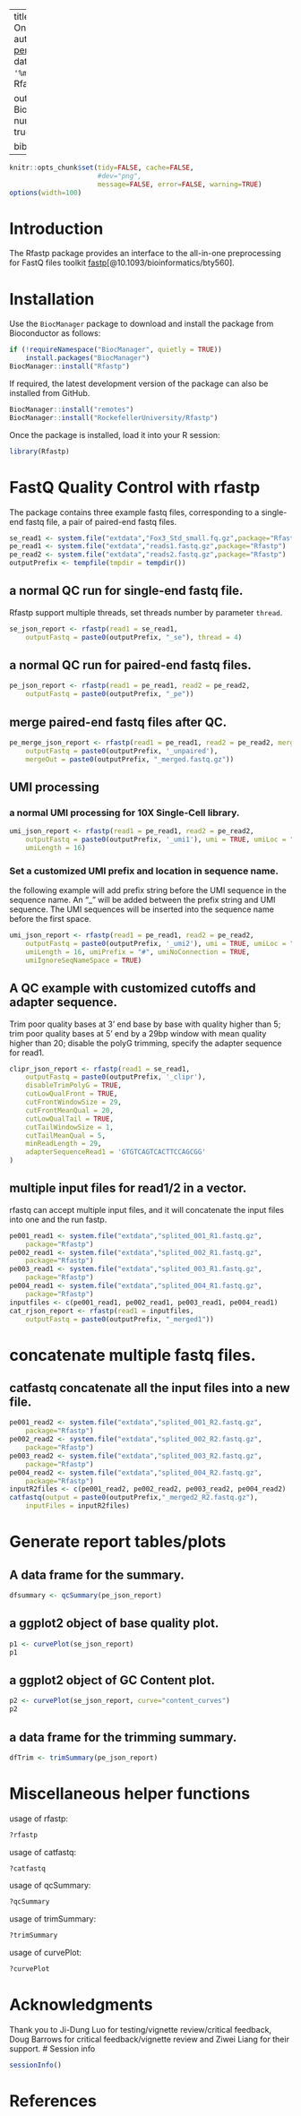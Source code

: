 
---
title: "An Ultra-Fast All-in-One FASTQ preprocessor"
author: "Wei Wang <periwinkle.david@gmail.com>"
date: "`r format(Sys.Date(), '%m/%d/%Y')`"
package: Rfastp

output:
  BiocStyle::html_document:
     number_sections: yes
     toc: true
vignette: >
  %\VignetteIndexEntry{Rfastp}
  %\VignetteEngine{knitr::rmarkdown}
  %\VignetteEncoding{UTF-8}
  %\usepackage[utf8]{inputenc}

bibliography: 
  - fastp.bib
---
 
```r
knitr::opts_chunk$set(tidy=FALSE, cache=FALSE,
                      #dev="png",
                      message=FALSE, error=FALSE, warning=TRUE)
options(width=100)
```

# Introduction

The Rfastp package provides an interface to the all-in-one preprocessing for FastQ files toolkit [fastp](https://github.com/OpenGene/fastp)[@10.1093/bioinformatics/bty560].

# Installation

Use the `BiocManager` package to download and install the package from
Bioconductor as follows:

```r
if (!requireNamespace("BiocManager", quietly = TRUE))
    install.packages("BiocManager")
BiocManager::install("Rfastp")
```

If required, the latest development version of the package can also be installed
from GitHub.

```r
BiocManager::install("remotes")
BiocManager::install("RockefellerUniversity/Rfastp")
```

Once the package is installed, load it into your R session:

```r
library(Rfastp)
```


# FastQ Quality Control with rfastp

The package contains three example fastq files, corresponding to a single-end
fastq file, a pair of paired-end fastq files.
```r
se_read1 <- system.file("extdata","Fox3_Std_small.fq.gz",package="Rfastp")
pe_read1 <- system.file("extdata","reads1.fastq.gz",package="Rfastp")
pe_read2 <- system.file("extdata","reads2.fastq.gz",package="Rfastp")
outputPrefix <- tempfile(tmpdir = tempdir())
```

## a normal QC run for single-end fastq file. 
Rfastp support multiple threads, set threads number by parameter `thread`.
```r
se_json_report <- rfastp(read1 = se_read1, 
    outputFastq = paste0(outputPrefix, "_se"), thread = 4)
```

## a normal QC run for paired-end fastq files.

```r
pe_json_report <- rfastp(read1 = pe_read1, read2 = pe_read2,
    outputFastq = paste0(outputPrefix, "_pe"))
```

## merge paired-end fastq files after QC.

```r
pe_merge_json_report <- rfastp(read1 = pe_read1, read2 = pe_read2, merge = TRUE,
    outputFastq = paste0(outputPrefix, '_unpaired'),
    mergeOut = paste0(outputPrefix, "_merged.fastq.gz"))
```

## UMI processing

### a normal UMI processing for 10X Single-Cell library.
```r
umi_json_report <- rfastp(read1 = pe_read1, read2 = pe_read2, 
    outputFastq = paste0(outputPrefix, '_umi1'), umi = TRUE, umiLoc = "read1",
    umiLength = 16)
```

### Set a customized UMI prefix and location in sequence name.
the following example will add prefix string before the UMI sequence in the sequence name. An "_" will be added between the prefix string and UMI sequence. The UMI sequences will be inserted into the sequence name before the first space.

```r
umi_json_report <- rfastp(read1 = pe_read1, read2 = pe_read2, 
    outputFastq = paste0(outputPrefix, '_umi2'), umi = TRUE, umiLoc = "read1",
    umiLength = 16, umiPrefix = "#", umiNoConnection = TRUE, 
    umiIgnoreSeqNameSpace = TRUE)
```
 
## A QC example with customized cutoffs and adapter sequence. 
Trim poor quality bases at 3' end base by base with quality higher than 5; trim poor quality bases at 5' end by a 29bp window with mean quality higher than 20; disable the polyG trimming, specify the adapter sequence for read1.
```r
clipr_json_report <- rfastp(read1 = se_read1, 
    outputFastq = paste0(outputPrefix, '_clipr'),
    disableTrimPolyG = TRUE,
    cutLowQualFront = TRUE,
    cutFrontWindowSize = 29,
    cutFrontMeanQual = 20,
    cutLowQualTail = TRUE,
    cutTailWindowSize = 1,
    cutTailMeanQual = 5,
    minReadLength = 29,
    adapterSequenceRead1 = 'GTGTCAGTCACTTCCAGCGG'
)
```

## multiple input files for read1/2 in a vector.
rfastq can accept multiple input files, and it will concatenate the input files into one and the run fastp.
```r
pe001_read1 <- system.file("extdata","splited_001_R1.fastq.gz",
    package="Rfastp")
pe002_read1 <- system.file("extdata","splited_002_R1.fastq.gz",
    package="Rfastp")
pe003_read1 <- system.file("extdata","splited_003_R1.fastq.gz",
    package="Rfastp")
pe004_read1 <- system.file("extdata","splited_004_R1.fastq.gz",
    package="Rfastp")
inputfiles <- c(pe001_read1, pe002_read1, pe003_read1, pe004_read1)
cat_rjson_report <- rfastp(read1 = inputfiles, 
    outputFastq = paste0(outputPrefix, "_merged1"))
```

# concatenate multiple fastq files.

## catfastq concatenate all the input files into a new file.
```r
pe001_read2 <- system.file("extdata","splited_001_R2.fastq.gz",
    package="Rfastp")
pe002_read2 <- system.file("extdata","splited_002_R2.fastq.gz",
    package="Rfastp")
pe003_read2 <- system.file("extdata","splited_003_R2.fastq.gz",
    package="Rfastp")
pe004_read2 <- system.file("extdata","splited_004_R2.fastq.gz",
    package="Rfastp")
inputR2files <- c(pe001_read2, pe002_read2, pe003_read2, pe004_read2)
catfastq(output = paste0(outputPrefix,"_merged2_R2.fastq.gz"), 
    inputFiles = inputR2files)
```

# Generate report tables/plots

## A data frame for the summary.

```r
dfsummary <- qcSummary(pe_json_report)
```

## a ggplot2 object of base quality plot.
```r
p1 <- curvePlot(se_json_report)
p1
```

## a ggplot2 object of GC Content plot.
```r
p2 <- curvePlot(se_json_report, curve="content_curves")
p2
```

## a data frame for the trimming summary.

```r
dfTrim <- trimSummary(pe_json_report)
```

# Miscellaneous helper functions
usage of rfastp:
```r
?rfastp
```

usage of catfastq:
```r
?catfastq
```

usage of qcSummary:
```r
?qcSummary
```

usage of trimSummary:
```r
?trimSummary
```

usage of curvePlot:
```r
?curvePlot
```

# Acknowledgments
Thank you to Ji-Dung Luo for testing/vignette review/critical feedback, Doug Barrows for critical feedback/vignette review and Ziwei Liang for their support.
# Session info

```r
sessionInfo()
```

# References
